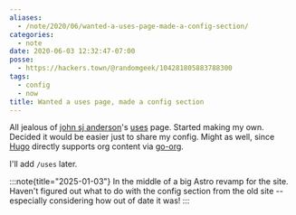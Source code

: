 ```yaml
---
aliases:
  - /note/2020/06/wanted-a-uses-page-made-a-config-section/
categories:
  - note
date: 2020-06-03 12:32:47-07:00
posse:
  - https://hackers.town/@randomgeek/104281805883788300
tags:
  - config
  - now
title: Wanted a uses page, made a config section
---
```


[uses]: https://genehack.org/uses/
[Hugo]: https://gohugo.io
[go-org]: https://github.com/niklasfasching/go-org
[john sj anderson]: https://genehack.org

All jealous of [john sj anderson][]'s [uses][] page.
Started making my own.
Decided it would be easier just to share my config.
Might as well, since [Hugo][] directly supports org content via [go-org][].

I'll add `/uses` later.

:::note{title="2025-01-03"}
In the middle of a big Astro revamp for the site.
Haven't figured out what to do with the config section from the old site --
especially considering how out of date it was!
:::
